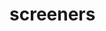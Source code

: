 # screeners


<ul className="grid grid-cols-1 md:grid-cols-2 lg:grid-cols-3 xl:grid-cols-4 gap-4 -ml-6">

<ReferenceCard
        title="scr"
        description="ah all pm"
        url="/bot/reference/telegram/screeners/scr"
    />
<ReferenceCard
    title="screener"
    description="Displays stock screener results according to chosen signal."
    url="/bot/reference/telegram/screeners/screener"
/>
</ul>
